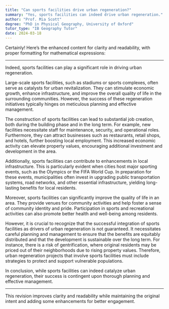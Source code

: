 ```yaml
---
title: "Can sports facilities drive urban regeneration?"
summary: "Yes, sports facilities can indeed drive urban regeneration."
author: "Prof. Mia Scott"
degree: "PhD in Physical Geography, University of Oxford"
tutor_type: "IB Geography Tutor"
date: 2024-03-18
---
```


Certainly! Here’s the enhanced content for clarity and readability, with proper formatting for mathematical expressions:

---

Indeed, sports facilities can play a significant role in driving urban regeneration.

Large-scale sports facilities, such as stadiums or sports complexes, often serve as catalysts for urban revitalization. They can stimulate economic growth, enhance infrastructure, and improve the overall quality of life in the surrounding communities. However, the success of these regeneration initiatives typically hinges on meticulous planning and effective management.

The construction of sports facilities can lead to substantial job creation, both during the building phase and in the long term. For example, new facilities necessitate staff for maintenance, security, and operational roles. Furthermore, they can attract businesses such as restaurants, retail shops, and hotels, further boosting local employment. This increased economic activity can elevate property values, encouraging additional investment and development in the area.

Additionally, sports facilities can contribute to enhancements in local infrastructure. This is particularly evident when cities host major sporting events, such as the Olympics or the FIFA World Cup. In preparation for these events, municipalities often invest in upgrading public transportation systems, road networks, and other essential infrastructure, yielding long-lasting benefits for local residents.

Moreover, sports facilities can significantly improve the quality of life in an area. They provide venues for community activities and help foster a sense of community identity and pride. Participation in sports and recreational activities can also promote better health and well-being among residents.

However, it is crucial to recognize that the successful integration of sports facilities as drivers of urban regeneration is not guaranteed. It necessitates careful planning and management to ensure that the benefits are equitably distributed and that the development is sustainable over the long term. For instance, there is a risk of gentrification, where original residents may be priced out of their neighborhoods due to rising property values. Therefore, urban regeneration projects that involve sports facilities must include strategies to protect and support vulnerable populations.

In conclusion, while sports facilities can indeed catalyze urban regeneration, their success is contingent upon thorough planning and effective management.

--- 

This revision improves clarity and readability while maintaining the original intent and adding some enhancements for better engagement.
    